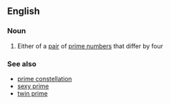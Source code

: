 ==English==

===Noun===
{{wikipedia}}
{{en-noun|head=[[cousin]] [[prime]]}}

# {{label|en|mathematics}} Either of a [[pair]] of [[prime number]]s that differ by four

===See also===
* [[prime constellation]]
* [[sexy prime]]
* [[twin prime]]